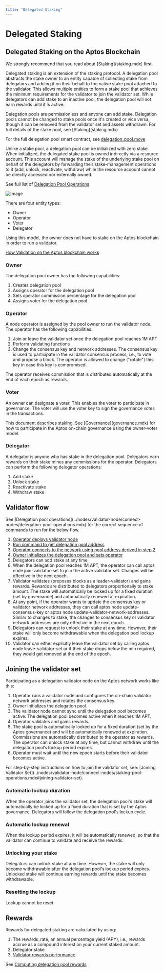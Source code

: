 ```yaml
---
title: "Delegated Staking"
---
```



# Delegated Staking

## Delegated Staking on the Aptos Blockchain

<Callout type="info">
We strongly recommend that you read about [Staking](staking.mdx) first.
</Callout>

Delegated staking is an extension of the staking protocol. A delegation pool abstracts the stake owner to an entity capable of collecting stake from delegators and adding it on their behalf to the native stake pool attached to the validator. This allows multiple entities to form a stake pool that achieves the minimum requirements for the validator to join the validator set. While delegators can add stake to an inactive pool, the delegation pool will not earn rewards until it is active.

<Callout type="warning">
Delegation pools are permissionless and anyone can add stake. Delegation pools cannot be changed to stake pools once it's created or vice versa, though it can be removed from the validator set and assets withdrawn. For full details of the stake pool, see [Staking](staking.mdx)
</Callout>

For the full delegation pool smart contract, see [delegation_pool.move](https://github.com/aptos-labs/aptos-core/blob/main/aptos-move/framework/aptos-framework/sources/delegation_pool.move)

Unlike a stake pool, a delegation pool can be initialized with zero stake. When initialized, the delegated stake pool is owned indirectly via a resource account. This account will manage the stake of the underlying stake pool on behalf of the delegators by forwarding their stake-management operations to it (add, unlock, reactivate, withdraw) while the resource account cannot be directly accessed nor externally owned.

See full list of [Delegation Pool Operations](../nodes/validator-node/connect-nodes/delegation-pool-operations.mdx)

![image](https://user-images.githubusercontent.com/120680608/234953723-ae6cc89e-76d8-4014-89f3-ec8799c7b281.png)

There are four entity types:

- Owner
- Operator
- Voter
- Delegator

Using this model, the owner does not have to stake on the Aptos blockchain in order to run a validator.

[How Validation on the Aptos blockchain works](./staking.mdx#validation-on-the-aptos-blockchain)

### Owner

The delegation pool owner has the following capabilities:

1. Creates delegation pool
2. Assigns operator for the delegation pool
3. Sets operator commission percentage for the delegation pool
4. Assigns voter for the delegation pool

### Operator

A node operator is assigned by the pool owner to run the validator node. The operator has the following capabilities:

1. Join or leave the validator set once the delegation pool reaches 1M APT
2. Perform validating functions
3. Change the consensus key and network addresses. The consensus key is used to participate in the validator consensus process, i.e., to vote and propose a block. The operator is allowed to change ("rotate") this key in case this key is compromised.

The operator receives commission that is distributed automatically at the end of each epoch as rewards.

### Voter

An owner can designate a voter. This enables the voter to participate in governance. The voter will use the voter key to sign the governance votes in the transactions.

<Callout type="info">
This document describes staking. See [Governance](governance.mdx) for how to participate in the Aptos on-chain governance using the owner-voter model.
</Callout>

### Delegator

A delegator is anyone who has stake in the delegation pool. Delegators earn rewards on their stake minus any commissions for the operator. Delegators can perform the following delegator operations:

1. Add stake
2. Unlock stake
3. Reactivate stake
4. Withdraw stake

## Validator flow

<Callout type="info">
See [Delegation pool operations](../nodes/validator-node/connect-nodes/delegation-pool-operations.mdx) for the correct sequence of commands to run for the below flow.
</Callout>

1. [Operator deploys validator node](../nodes/validator-node.mdx)
2. [Run command to get delegation pool address](../nodes/validator-node/connect-nodes/delegation-pool-operations.mdx#connect-to-aptos-network)
3. [Operator connects to the network using pool address derived in step 2](../nodes/validator-node/connect-nodes/connect-to-aptos-network.mdx)
4. [Owner initializes the delegation pool and sets operator](../nodes/validator-node/connect-nodes/delegation-pool-operations.mdx#initialize-a-delegation-pool)
5. Delegators can add stake at any time
6. When the delegation pool reaches 1M APT, the operator can call aptos node join-validator-set to join the active validator set. Changes will be effective in the next epoch.
7. Validator validates (proposes blocks as a leader-validator) and gains rewards. Rewards are distributed to delegators proportionally to stake amount. The stake will automatically be locked up for a fixed duration (set by governance) and automatically renewed at expiration.
8. At any point, if the operator wants to update the consensus key or validator network addresses, they can call aptos node update-consensus-key or aptos node update-validator-network-addresses. Similar to changes to stake, the changes to consensus key or validator network addresses are only effective in the next epoch.
9. Delegators can request to unlock their stake at any time. However, their stake will only become withdrawable when the delegation pool lockup expires.
10. Validator can either explicitly leave the validator set by calling aptos node leave-validator-set or if their stake drops below the min required, they would get removed at the end of the epoch.

## Joining the validator set

Participating as a delegation validator node on the Aptos network works like this:

1. Operator runs a validator node and configures the on-chain validator network addresses and rotates the consensus key.
2. Owner initializes the delegation pool.
3. The validator node cannot sync until the delegation pool becomes active. The delegation pool becomes active when it reaches 1M APT.
4. Operator validates and gains rewards.
5. The stake pool is automatically locked up for a fixed duration (set by the Aptos governance) and will be automatically renewed at expiration. Commissions are automatically distributed to the operator as rewards. The operator can unlock stake at any time, but cannot withdraw until the delegation pool’s lockup period expires.
6. Operator must wait until the new epoch starts before their validator becomes active.

<Callout type="info">
For step-by-step instructions on how to join the validator set, see: [Joining Validator Set](../nodes/validator-node/connect-nodes/staking-pool-operations.mdx#joining-validator-set).
</Callout>

### Automatic lockup duration

When the operator joins the validator set, the delegation pool's stake will automatically be locked up for a fixed duration that is set by the Aptos governance. Delegators will follow the delegation pool's lockup cycle.

### Automatic lockup renewal

When the lockup period expires, it will be automatically renewed, so that the validator can continue to validate and receive the rewards.

### Unlocking your stake

Delegators can unlock stake at any time. However, the stake will only become withdrawable after the delegation pool's lockup period expires. Unlocked stake will continue earning rewards until the stake becomes withdrawable.

### Resetting the lockup

Lockup cannot be reset.

## Rewards

Rewards for delegated staking are calculated by using:

1. The rewards_rate, an annual percentage yield (APY), i.e., rewards accrue as a compound interest on your current staked amount.
2. Delegator stake
3. [Validator rewards performance](./staking.mdx#rewards-formula)

See [Computing delegation pool rewards](../nodes/validator-node/connect-nodes/delegation-pool-operations.mdx#compute-delegation-pool-rewards-earned)
